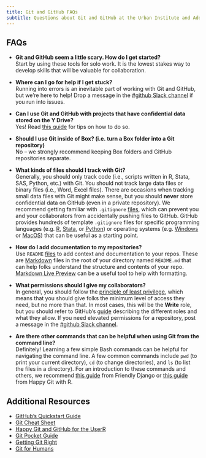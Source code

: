 ```yaml
---
title: Git and GitHub FAQs 
subtitle: Questions about Git and GitHub at the Urban Institute and Additional Resources 
---
```


## FAQs 
* **Git and GitHub seem a little scary. How do I get started?**  
Start by using these tools for solo work. It is the lowest stakes way to develop skills that will be valuable for collaboration.

* **Where can I go for help if I get stuck?**  
Running into errors is an inevitable part of working with Git and GitHub, but we're here to help! Drop a message in the <a href="https://theurbaninstitute.slack.com/archives/C6J9AALDR" target="_blank">#github Slack channel</a> if you run into issues.

* **Can I use Git and GitHub with projects that have confidential data stored on the Y Drive?**  
Yes! Read <a href="https://ui-research.github.io/reproducibility-at-urban/git-y-drive.html" target="_blank">this guide</a> for tips on how to do so. 

* **Should I use Git inside of Box? (i.e. turn a Box folder into a Git repository)**  
No – we strongly recommend keeping Box folders and GitHub repositories separate. 

* **What kinds of files should I track with Git?**  
Generally, you should only track code (i.e., scripts written in R, Stata, SAS, Python, etc.) with Git. You should not track large data files or binary files (i.e., Word, Excel files). There are occasions when tracking small data files with Git might make sense, but you should **never** store confidential data on GitHub (even in a private repository). We recommend getting familiar with `.gitignore` <a href="https://www.freecodecamp.org/news/gitignore-what-is-it-and-how-to-add-to-repo/" target="_blank">files</a>, which can prevent you and your collaborators from accidentally pushing files to GitHub. GitHub provides hundreds of template `.gitignore` files for specific programming languages (e.g. <a href="https://github.com/github/gitignore/blob/main/R.gitignore" target="_blank">R</a>, <a href="https://github.com/github/gitignore/blob/main/Global/Stata.gitignore" target="_blank">Stata</a>, or <a href="https://github.com/github/gitignore/blob/main/Python.gitignore" target="_blank">Python</a>) or operating systems (e.g. <a href="https://github.com/github/gitignore/blob/main/Global/Windows.gitignore" target="_blank">Windows</a> or <a href="https://github.com/github/gitignore/blob/main/Global/macOS.gitignore" target="_blank">MacOS</a>) that can be useful as a starting point. 

* **How do I add documentation to my repositories?**  
Use `README` <a href="https://www.freecodecamp.org/news/how-to-write-a-good-readme-file/" target="_blank">files</a> to add context and documentation to your repos. These are <a href="https://www.markdownguide.org/getting-started/" target="_blank">Markdown</a> files in the root of your directory named `README.md` that can help folks understand the structure and contents of your repo. <a href="https://markdownlivepreview.com/" target="_blank">Markdown Live Preview</a> can be a useful tool to help with formatting. 

* **What permissions should I give my collaborators?**  
In general, you should follow the <a href="https://en.wikipedia.org/wiki/Principle_of_least_privilege" target="_blank">principle of least privilege</a>, which means that you should give folks the minimum level of access they need, but no more than that. In most cases, this will be the **Write** role, but you should refer to GitHub's <a href="https://docs.github.com/en/organizations/managing-access-to-your-organizations-repositories/repository-roles-for-an-organization" target="_blank">guide</a> describing the different roles and what they allow. If you need elevated permissions for a repository, post a message in the <a href="https://theurbaninstitute.slack.com/archives/C6J9AALDR" target="_blank">#github Slack channel</a>.  

* **Are there other commands that can be helpful when using Git from the command line?**  
Definitely! Learning a few simple Bash commands can be helpful for navigating the command line. A few common commands include `pwd` (to print your current directory), `cd` (to change directories), and `ls` (to list the files in a directory). For an introduction to these commands and others, we recommend <a href="https://friendly-101.readthedocs.io/en/latest/commandline.html" target="_blank">this guide</a> from Friendly Django or <a href="https://happygitwithr.com/shell.html" target="_blank">this guide</a> from Happy Git with R.

## Additional Resources 

- <a href="https://docs.github.com/en/get-started/quickstart/hello-world" target="_blank">GitHub's Quickstart Guide</a>
- <a href="https://education.github.com/git-cheat-sheet-education.pdf" target="_blank">Git Cheat Sheet</a>
- <a href="https://happygitwithr.com/" target="_blank">Happy Git and GitHub for the UserR</a>
- <a href="https://www.amazon.com/Git-Pocket-Guide-Working-Introduction/dp/1449325866" target="_blank">Git Pocket Guide</a>
- <a href="https://www.atlassian.com/git" target="_blank">Getting Git Right</a>
- <a href="https://speakerdeck.com/alicebartlett/git-for-humans" target="_blank">Git for Humans</a>
